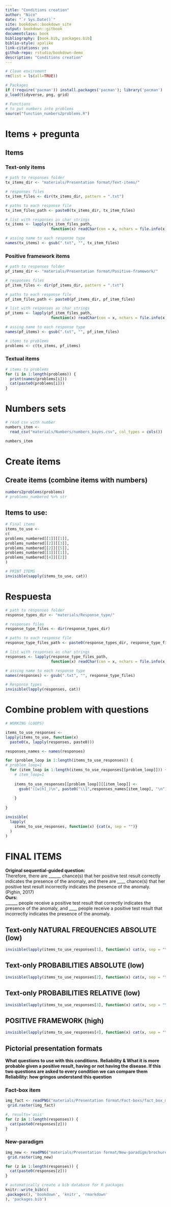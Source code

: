```yaml
--- 
title: "Conditions creation"
author: "Nico"
date: "`r Sys.Date()`"
site: bookdown::bookdown_site
output: bookdown::gitbook
documentclass: book
bibliography: [book.bib, packages.bib]
biblio-style: apalike
link-citations: yes
github-repo: rstudio/bookdown-demo
description: "Conditions creation"
---
```


```r
# Clean enviroment
rm(list = ls(all=TRUE))
```

```r
# Packages
if (!require('pacman')) install.packages('pacman'); library('pacman')
p_load(tidyverse, png, grid)
```

```r
# Functions
# to put numbers into problems
source("function_numbers2problems.R")

```

# Items + pregunta

## Items

### Text-only items
```r
# path to responses folder
tx_items_dir <- "materials/Presentation format/Text-items/"

# responses files
tx_item_files <- dir(tx_items_dir, pattern = ".txt")

# paths to each response file
tx_item_files_path <- paste0(tx_items_dir, tx_item_files)

# list with responses as char strings
tx_items <- lapply(tx_item_files_path, 
                    function(x) readChar(con = x, nchars = file.info(x)$size))

# assing name to each response type
names(tx_items) <- gsub(".txt", "", tx_item_files)


```

### Positive framework items

```r
# path to responses folder
pf_items_dir <- "materials/Presentation format/Positive-framework/"

# responses files
pf_item_files <- dir(pf_items_dir, pattern = ".txt")

# paths to each response file
pf_item_files_path <- paste0(pf_items_dir, pf_item_files)

# list with responses as char strings
pf_items <- lapply(pf_item_files_path, 
                    function(x) readChar(con = x, nchars = file.info(x)$size))

# assing name to each response type
names(pf_items) <- gsub(".txt", "", pf_item_files)

# items to problems
problems <- c(tx_items, pf_items)

```


### Textual items

```r
# items to problems
for (i in 1:length(problems)) {
  print(names(problems[i]))
  cat(paste0(problems[i]))
}

```

# Numbers sets
```r
# read csv with number
numbers_item <-
  read_csv("materials/Numbers/numbers_bayes.csv", col_types = cols())

```


```r
numbers_item
```


# Create items

## Create items (combine items with numbers)
```r
numbers2problems(problems)
# problems_numbered %>% str

```

## Items to use: 

```r

# Final items
items_to_use <-
c(
problems_numbered[[1]][[1]],
problems_numbered[[2]][[3]],
problems_numbered[[2]][[5]],
problems_numbered[[3]][[1]],
problems_numbered[[4]][[2]]
)
```

```r
# PRINT ITEMS
invisible(sapply(items_to_use, cat))
```

# Respuesta
```r

# path to responses folder
response_types_dir <- "materials/Response_type/"

# responses files
response_type_files <- dir(response_types_dir)

# paths to each response file
response_type_files_path <- paste0(response_types_dir, response_type_files)

# list with responses as char strings
responses <- lapply(response_type_files_path, 
                    function(x) readChar(con = x, nchars = file.info(x)$size))

# assing name to each response type
names(responses) <- gsub(".txt", "", response_type_files)

# Response types
invisible(lapply(responses, cat))

```

# Combine problem with questions

```r
# WORKING (LOOPS)

items_to_use_responses <- 
lapply(items_to_use, function(x) 
  paste0(x, lapply(responses, paste0)))

responses_names <- names(responses)

for (problem_loop in 1:length(items_to_use_responses)) {
# problem_loop=1  
  for (item_loop in 1:length(items_to_use_responses[[problem_loop]])) {
    # item_loop=1
    
    items_to_use_responses[[problem_loop]][[item_loop]] <- 
      gsub("([w|h]_)\n", paste0("\\1",responses_names[item_loop], "\n"), items_to_use_responses[[problem_loop]][[item_loop]])
  
    }
  
}

```

```r
invisible(
  lapply(
    items_to_use_responses, function(x) {cat(x, sep = "")}
  )
)

```

# FINAL ITEMS

**Original sequential-guided question:**  
Therefore, there are ______ chance(s) that her positive test result correctly indicates the presence of the anomaly, and there are ____ chance(s) that her positive test result incorrectly indicates the presence of the anomaly. (Pighin, 2017)  
**Ours:**  
______ people receive a positive test result that correctly indicates the presence of the anomaly, and ____ people receive a positive test result that incorrectly indicates the presence of the anomaly.


## Text-only NATURAL FREQUENCIES ABSOLUTE (low)

```r

invisible(lapply(items_to_use_responses[1], function(x) cat(x, sep = "\n****************************\n")))

```

## Text-only PROBABILITIES ABSOLUTE (low)

```r

invisible(lapply(items_to_use_responses[2], function(x) cat(x, sep = "\n****************************\n")))

```

## Text-only PROBABILITIES RELATIVE (low)

```r

invisible(lapply(items_to_use_responses[3], function(x) cat(x, sep = "\n****************************\n")))

```

## POSITIVE FRAMEWORK (high)

```r

invisible(lapply(items_to_use_responses[4], function(x) cat(x, sep = "\n****************************\n")))

```

## Pictorial presentation formats

**What questions to use with this conditions.**
**Reliability & What it is more probable given a positive result, having or not having the disease. If this two questions are asked to every condition we can compare them**
**Reliability: how gringos understand this question**

### Fact-box item

```r
img_fact <- readPNG("materials/Presentation format/Fact-boxs/fact_box_mammography_en_03-2014.png")
 grid.raster(img_fact)

```

```r
#, results='asis'
for (z in 1:length(responses)) {
  cat(paste0(responses[z]))
}
```


### New-paradigm

```r
img_new <- readPNG("materials/Presentation format/New-paradigm/brochure_new_young.png")
 grid.raster(img_new)

```

```r
for (z in 1:length(responses)) {
  cat(paste0(responses[z]))
}
```




```r
# automatically create a bib database for R packages
knitr::write_bib(c(
.packages(), 'bookdown', 'knitr', 'rmarkdown'
), 'packages.bib')
```